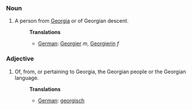 ===Noun===
#A person from [[Georgia]] or of Georgian descent.
#:'''Translations'''
#:*[[German]]: [[Georgier]] ''m'', [[Georgierin]] ''f''

===Adjective===
#Of, from, or pertaining to Georgia, the Georgian people or the Georgian language.
#:'''Translations'''
#:*[[German]]: [[georgisch]]